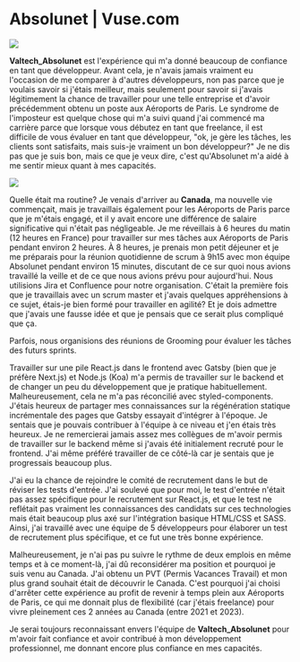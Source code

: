 
<Breadcrumb parent="Projects" name="Absolunet | Vuse.com" />

# Absolunet | Vuse.com

<Image src="/img/vuse.jpg" width={800} height={0} />

**Valtech_Absolunet** est l'expérience qui m'a donné beaucoup de confiance en tant que développeur. Avant cela, je n'avais jamais vraiment eu l'occasion de me comparer à d'autres développeurs, non pas parce que je voulais savoir si j'étais meilleur, mais seulement pour savoir si j'avais légitimement la chance de travailler pour une telle entreprise et d'avoir précédemment obtenu un poste aux Aéroports de Paris. Le syndrome de l'imposteur est quelque chose qui m'a suivi quand j'ai commencé ma carrière parce que lorsque vous débutez en tant que freelance, il est difficile de vous évaluer en tant que développeur, "ok, je gère les tâches, les clients sont satisfaits, mais suis-je vraiment un bon développeur?" Je ne dis pas que je suis bon, mais ce que je veux dire, c'est qu'Absolunet m'a aidé à me sentir mieux quant à mes capacités.

<Image src={Absolunet} width={400} height={0} />

Quelle était ma routine? Je venais d'arriver au **Canada**, ma nouvelle vie commençait, mais je travaillais également pour les Aéroports de Paris parce que je m'étais engagé, et il y avait encore une différence de salaire significative qui n'était pas négligeable. Je me réveillais à 6 heures du matin (12 heures en France) pour travailler sur mes tâches aux Aéroports de Paris pendant environ 2 heures. À 8 heures, je prenais mon petit déjeuner et je me préparais pour la réunion quotidienne de scrum à 9h15 avec mon équipe Absolunet pendant environ 15 minutes, discutant de ce sur quoi nous avions travaillé la veille et de ce que nous avions prévu pour aujourd'hui. Nous utilisions Jira et Confluence pour notre organisation. C'était la première fois que je travaillais avec un scrum master et j'avais quelques appréhensions à ce sujet, étais-je bien formé pour travailler en agilité? Et je dois admettre que j'avais une fausse idée et que je pensais que ce serait plus compliqué que ça.

Parfois, nous organisions des réunions de Grooming pour évaluer les tâches des futurs sprints.

Travailler sur une pile React.js dans le frontend avec Gatsby (bien que je préfère Next.js) et Node.js (Koa) m'a permis de travailler sur le backend et de changer un peu du développement que je pratique habituellement. Malheureusement, cela ne m'a pas réconcilié avec styled-components. J'étais heureux de partager mes connaissances sur la régénération statique incrémentale des pages que Gatsby essayait d'intégrer à l'époque. Je sentais que je pouvais contribuer à l'équipe à ce niveau et j'en étais très heureux. Je ne remercierai jamais assez mes collègues de m'avoir permis de travailler sur le backend même si j'avais été initialement recruté pour le frontend. J'ai même préféré travailler de ce côté-là car je sentais que je progressais beaucoup plus.

J'ai eu la chance de rejoindre le comité de recrutement dans le but de réviser les tests d'entrée. J'ai soulevé que pour moi, le test d'entrée n'était pas assez spécifique pour le recrutement sur React.js, et que le test ne reflétait pas vraiment les connaissances des candidats sur ces technologies mais était beaucoup plus axé sur l'intégration basique HTML/CSS et SASS. Ainsi, j'ai travaillé avec une équipe de 5 développeurs pour élaborer un test de recrutement plus spécifique, et ce fut une très bonne expérience.

Malheureusement, je n'ai pas pu suivre le rythme de deux emplois en même temps et à ce moment-là, j'ai dû reconsidérer ma position et pourquoi je suis venu au Canada. J'ai obtenu un PVT (Permis Vacances Travail) et mon plus grand souhait était de découvrir le Canada. C'est pourquoi j'ai choisi d'arrêter cette expérience au profit de revenir à temps plein aux Aéroports de Paris, ce qui me donnait plus de flexibilité (car j'étais freelance) pour vivre pleinement ces 2 années au Canada (entre 2021 et 2023).

Je serai toujours reconnaissant envers l'équipe de **Valtech_Absolunet** pour m'avoir fait confiance et avoir contribué à mon développement professionnel, me donnant encore plus confiance en mes capacités.

